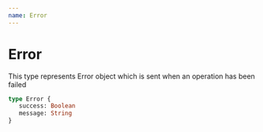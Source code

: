 ```yaml
---
name: Error
---
```


# Error

This type represents Error object which is sent when an operation has been failed

```graphql
type Error {
   success: Boolean
   message: String
}
```
